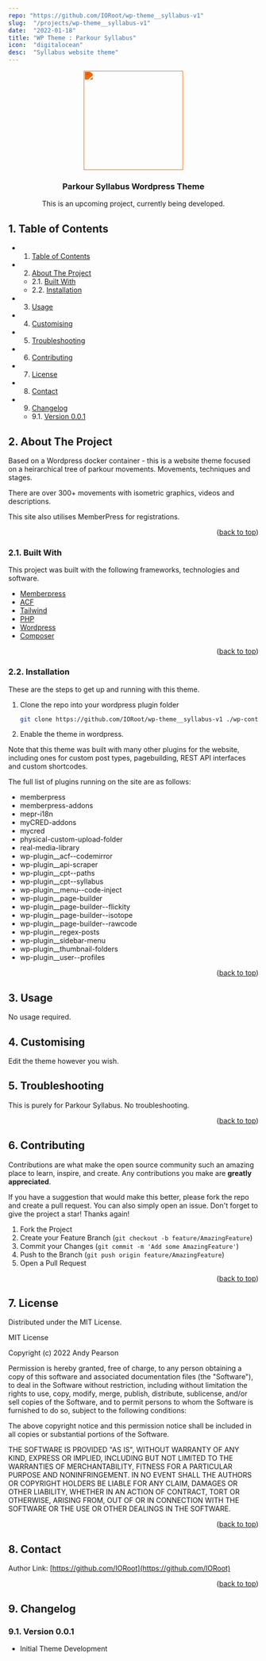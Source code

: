 ```yaml
---
repo: "https://github.com/IORoot/wp-theme__syllabus-v1"
slug:  "/projects/wp-theme__syllabus-v1"
date:  "2022-01-18"
title: "WP Theme : Parkour Syllabus"
icon:  "digitalocean"
desc:  "Syllabus website theme"
---
```



<div id="top"></div>

<div align="center">

<div style="filter: invert(63%) sepia(76%) saturate(972%) hue-rotate(353deg) brightness(96%) contrast(100%);">
<img src="https://svg-rewriter.sachinraja.workers.dev/?url=https%3A%2F%2Fcdn.jsdelivr.net%2Fnpm%2F%40mdi%2Fsvg%406.7.96%2Fsvg%2Fseal.svg&fill=%23B91C1C&width=200px&height=200px" style="width:200px;"/>
</div>

<h3 align="center">Parkour Syllabus Wordpress Theme</h3>

<p align="center">
    This is an upcoming project, currently being developed.
</p>    
</div>

##  1. <a name='TableofContents'></a>Table of Contents


* 1. [Table of Contents](#TableofContents)
* 2. [About The Project](#AboutTheProject)
	* 2.1. [Built With](#BuiltWith)
	* 2.2. [Installation](#Installation)
* 3. [Usage](#Usage)
* 4. [ Customising](#Customising)
* 5. [Troubleshooting](#Troubleshooting)
* 6. [Contributing](#Contributing)
* 7. [License](#License)
* 8. [Contact](#Contact)
* 9. [Changelog](#Changelog)
	* 9.1. [Version 0.0.1](#Version0.0.1)



##  2. <a name='AboutTheProject'></a>About The Project

Based on a Wordpress docker container - this is a website theme focused on a heirarchical tree of parkour movements. Movements, techniques and stages. 

There are over 300+ movements with isometric graphics, videos and descriptions.

This site also utilises MemberPress for registrations.

<p align="right">(<a href="#top">back to top</a>)</p>


###  2.1. <a name='BuiltWith'></a>Built With

This project was built with the following frameworks, technologies and software.

* [Memberpress](https://memberpress.com/)
* [ACF](https://www.advancedcustomfields.com/)
* [Tailwind](https://www.tailwindcss.com/)
* [PHP](https://php.net/)
* [Wordpress](https://wordpress.org/)
* [Composer](https://getcomposer.org/)

<p align="right">(<a href="#top">back to top</a>)</p>


###  2.2. <a name='Installation'></a>Installation

These are the steps to get up and running with this theme.

1. Clone the repo into your wordpress plugin folder
    ```sh
    git clone https://github.com/IORoot/wp-theme__syllabus-v1 ./wp-content/themes/syllabus
    ```
1. Enable the theme in wordpress.

Note that this theme was built with many other plugins for the website, including ones for custom post types, pagebuilding, REST API interfaces and custom shortcodes.

The full list of plugins running on the site are as follows:

- memberpress
- memberpress-addons
- mepr-i18n
- myCRED-addons
- mycred
- physical-custom-upload-folder
- real-media-library
- wp-plugin__acf--codemirror
- wp-plugin__api-scraper
- wp-plugin__cpt--paths
- wp-plugin__cpt--syllabus
- wp-plugin__menu--code-inject
- wp-plugin__page-builder
- wp-plugin__page-builder--flickity
- wp-plugin__page-builder--isotope
- wp-plugin__page-builder--rawcode
- wp-plugin__regex-posts
- wp-plugin__sidebar-menu
- wp-plugin__thumbnail-folders
- wp-plugin__user--profiles

<p align="right">(<a href="#top">back to top</a>)</p>


##  3. <a name='Usage'></a>Usage

No usage required.

##  4. <a name='Customising'></a> Customising

Edit the theme however you wish.

##  5. <a name='Troubleshooting'></a>Troubleshooting

This is purely for Parkour Syllabus. No troubleshooting.

<p align="right">(<a href="#top">back to top</a>)</p>


##  6. <a name='Contributing'></a>Contributing

Contributions are what make the open source community such an amazing place to learn, inspire, and create. Any contributions you make are **greatly appreciated**.

If you have a suggestion that would make this better, please fork the repo and create a pull request. You can also simply open an issue.
Don't forget to give the project a star! Thanks again!

1. Fork the Project
2. Create your Feature Branch (`git checkout -b feature/AmazingFeature`)
3. Commit your Changes (`git commit -m 'Add some AmazingFeature'`)
4. Push to the Branch (`git push origin feature/AmazingFeature`)
5. Open a Pull Request

<p align="right">(<a href="#top">back to top</a>)</p>



##  7. <a name='License'></a>License

Distributed under the MIT License.

MIT License

Copyright (c) 2022 Andy Pearson

Permission is hereby granted, free of charge, to any person obtaining a copy
of this software and associated documentation files (the "Software"), to deal
in the Software without restriction, including without limitation the rights
to use, copy, modify, merge, publish, distribute, sublicense, and/or sell
copies of the Software, and to permit persons to whom the Software is
furnished to do so, subject to the following conditions:

The above copyright notice and this permission notice shall be included in all
copies or substantial portions of the Software.

THE SOFTWARE IS PROVIDED "AS IS", WITHOUT WARRANTY OF ANY KIND, EXPRESS OR
IMPLIED, INCLUDING BUT NOT LIMITED TO THE WARRANTIES OF MERCHANTABILITY,
FITNESS FOR A PARTICULAR PURPOSE AND NONINFRINGEMENT. IN NO EVENT SHALL THE
AUTHORS OR COPYRIGHT HOLDERS BE LIABLE FOR ANY CLAIM, DAMAGES OR OTHER
LIABILITY, WHETHER IN AN ACTION OF CONTRACT, TORT OR OTHERWISE, ARISING FROM,
OUT OF OR IN CONNECTION WITH THE SOFTWARE OR THE USE OR OTHER DEALINGS IN THE
SOFTWARE.

<p align="right">(<a href="#top">back to top</a>)</p>



##  8. <a name='Contact'></a>Contact

Author Link: [https://github.com/IORoot](https://github.com/IORoot)

<p align="right">(<a href="#top">back to top</a>)</p>

##  9. <a name='Changelog'></a>Changelog

###  9.1. <a name='Version0.0.1'></a>Version 0.0.1

- Initial Theme Development
